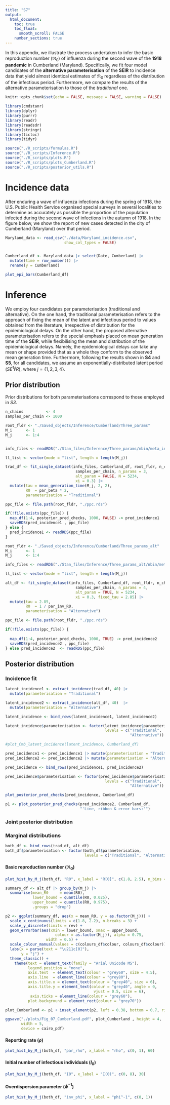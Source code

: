 ```yaml
---
title: "S7"
output: 
  html_document:
    toc: true
    toc_float:
      smooth_scroll: FALSE
    number_sections: true
---
```


In this appendix, we illustrate the process undertaken to infer the basic 
reproduction number ($\Re_0$) of influenza during the second wave of the 
**1918 pandemic** in Cumberland (Maryland). Specifically,  we fit four model 
candidates of the **alternative parameterisation** of the **SEIR** to incidence 
data that yield almost identical estimates of $\Re_0$  regardless of the 
distribution of the infectious period. Furthermore, we compare the results of 
the alternative parameterisation to those of the *traditional* one.


```r
knitr::opts_chunk$set(echo = FALSE, message = FALSE, warning = FALSE)

library(cmdstanr)
library(dplyr)
library(purrr)
library(readr)
library(readsdr)
library(stringr)
library(tictoc)
library(tidyr)

source("./R_scripts/formulas.R")
source("./R_scripts/Inference.R")
source("./R_scripts/plots.R")
source("./R_scripts/plots_Cumberland.R")
source("./R_scripts/posterior_utils.R")
```

# Incidence data

After enduring a wave of influenza infections during the spring of 1918,
the U.S. Public Health Service organised special surveys in several localities
to determine as accurately as possible the proportion of the population 
infected during the second wave of infections in the autumn of 1918. In the 
figure below, we show the report of new cases detected in the city of 
Cumberland (Maryland) over that period.

```r
Maryland_data <- read_csv("./data/Maryland_incidence.csv", 
                          show_col_types = FALSE)


Cumberland_df <- Maryland_data |> select(Date, Cumberland) |> 
  mutate(time = row_number()) |> 
  rename(y = Cumberland)

plot_epi_bars(Cumberland_df)
```

# Inference

We employ four candidates per parameterisation (traditional and alternative). 
On the one hand, the traditional parameterisation refers to the approach of 
fixing the mean of the latent and infectious period to values obtained from the
literature, irrespective of distribution for the epidemiological delays. On the 
other hand, the proposed alternative parameterisation refers to the special
emphasis placed on mean generation time of the **SEIR**, while flexibilising 
the mean and distribution of the epidemiological delays. Namely, the 
epidemiological delays can take any mean or shape provided that as a whole they
conform to the observed mean generation time. Furthermore, following the results
shown in **S4** and **S5**, for all candidates, we assume an 
exponentially-distributed latent period ($SE^1I^jR$), where $j = \{1,2,3,4\}$.

## Prior distribution

Prior distributions for both parameterisations correspond to those employed in
*S3*.

```r
n_chains          <- 4
samples_per_chain <- 1000
```

<!-- ## Three unknown parameters -->

```r
root_fldr <- "./Saved_objects/Inference/Cumberland/Three_params"
M_i      <- 1
M_j      <- 1:4


info_files <- readRDS("./Stan_files/Inference/Three_params/nbin/meta_info.rds")[1:length(M_j)]

ll_list <- vector(mode = "list", length = length(M_j))
```

```r
trad_df <- fit_single_dataset(info_files, Cumberland_df, root_fldr, n_chains,
                               samples_per_chain, n_params = 3, 
                               alt_param = FALSE, N = 5234,
                               xi = 0.3) |> 
  mutate(tau = mean_generation_time(M_j, 2, 2),
         R0  = par_beta * 2,
         parameterisation = "Traditional")
```


```r
ppc_file <- file.path(root_fldr, "./ppc.rds")

if(!file.exists(ppc_file)) {
  map_df(1:4, posterior_pred_checks, 1000, FALSE) -> pred_incidence1 
  saveRDS(pred_incidence1 , ppc_file)
} else {
  pred_incidence1 <- readRDS(ppc_file)
}
```

<!-- ## Three unknown parameters (alternative) -->

```r
root_fldr <- "./Saved_objects/Inference/Cumberland/Three_params_alt"
M_i      <- 1
M_j      <- 1:4

info_files <- readRDS("./Stan_files/Inference/Three_params_alt/nbin/meta_info.rds")[1:length(M_j)]

ll_list <- vector(mode = "list", length = length(M_j))
```

```r
alt_df <- fit_single_dataset(info_files, Cumberland_df, root_fldr, n_chains,
                               samples_per_chain, n_params = 4, 
                               alt_param = TRUE, N = 5234,
                               xi = 0.3, fixed_tau = 2.85) |> 
  mutate(tau = 2.85,
         R0  = 1 / par_inv_R0,
         parameterisation = "Alternative")
```

```r
ppc_file <- file.path(root_fldr, "./ppc.rds")

if(!file.exists(ppc_file)) {
  
  map_df(1:4, posterior_pred_checks, 1000, TRUE) -> pred_incidence2 
  saveRDS(pred_incidence2 , ppc_file)
} else pred_incidence2  <- readRDS(ppc_file)

```


## Posterior distribution

### Incidence fit

```r
latent_incidence1 <- extract_incidence(trad_df, 40) |> 
  mutate(parameterisation = "Traditional")

latent_incidence2 <- extract_incidence(alt_df, 40)  |> 
  mutate(parameterisation = "Alternative")

latent_incidence <- bind_rows(latent_incidence1, latent_incidence2)

latent_incidence$parameterisation <- factor(latent_incidence$parameterisation,
                                            levels = c("Traditional", 
                                                       "Alternative"))
```

```r
#plot_Cmb_latent_incidence(latent_incidence, Cumberland_df)
```

```r
pred_incidence1 <- pred_incidence1 |> mutate(parameterisation = "Traditional")
pred_incidence2 <- pred_incidence2 |> mutate(parameterisation = "Alternative")

pred_incidence <- bind_rows(pred_incidence1, pred_incidence2)

pred_incidence$parameterisation <- factor(pred_incidence$parameterisation,
                                            levels = c("Traditional", 
                                                       "Alternative"))
```

```r
plot_posterior_pred_checks(pred_incidence, Cumberland_df)
```


```r
p1 <- plot_posterior_pred_checks(pred_incidence2, Cumberland_df,
                                 "'Line, ribbon & error bars:'")
```

### Joint posterior distribution




### Marginal distributions

```r
both_df <- bind_rows(trad_df, alt_df)
both_df$parameterisation <- factor(both_df$parameterisation,
                                   levels = c("Traditional", "Alternative"))
```

#### Basic reproduction number ($\Re_0$)

```r
plot_hist_by_M_j(both_df, "R0", x_label = "R[0]", c(1.8, 2.5), n_bins = 50)
```

```r
summary_df <- alt_df |> group_by(M_j) |>  
  summarise(mean_R0     = mean(R0),
            lower_bound = quantile(R0, 0.025),
            upper_bound = quantile(R0, 0.975),
            .groups = "drop")

p2 <- ggplot(summary_df, aes(x = mean_R0, y = as.factor(M_j))) +
  scale_x_continuous(limits = c(1.8, 2.2), n.breaks = 3) +
  scale_y_discrete(limits = rev) +
  geom_errorbar(aes(xmin = lower_bound, xmax = upper_bound, 
                      colour = as.factor(M_j)), alpha = 0.75, 
                  width = 0.5) +
  scale_colour_manual(values = c(colours_df$colour, colours_df$colour)) +
  labs(x = parse(text = "\u211c[0]"),
       y = "j") +
  theme_classic() +
    theme(text = element_text(family = "Arial Unicode MS"),
          legend.position = "none",
          axis.text  = element_text(colour = "grey60", size = 4.5),
          axis.line  = element_line(colour = "grey80"),
          axis.title.x = element_text(colour = "grey40", size = 6),
          axis.title.y = element_text(colour = "grey40", angle = 0, 
                                       vjust = 0.5, size = 6),
           axis.ticks = element_line(colour = "grey60"),
          plot.background = element_rect(colour = "grey70"))
```

```r
plot_Cumberland <- p1 + inset_element(p2, left = 0.38, bottom = 0.7, right = 0.58, top = 0.99)

ggsave("./plots/Fig_07_Cumberland.pdf", plot_Cumberland , height = 4, 
       width = 5,
       device = cairo_pdf)
```



#### Reporting rate ($\rho$)

```r
plot_hist_by_M_j(both_df, "par_rho", x_label = "rho", c(0, 1), 60)
```

#### Initial number of infectious individuals ($I_0$) 

```r
plot_hist_by_M_j(both_df, "I0", x_label = "I(0)", c(0, 8), 30)
```

#### Overdispersion parameter ($\phi^{-1}$)

```r
plot_hist_by_M_j(both_df, "inv_phi", x_label = "phi^-1", c(0, 1))
```